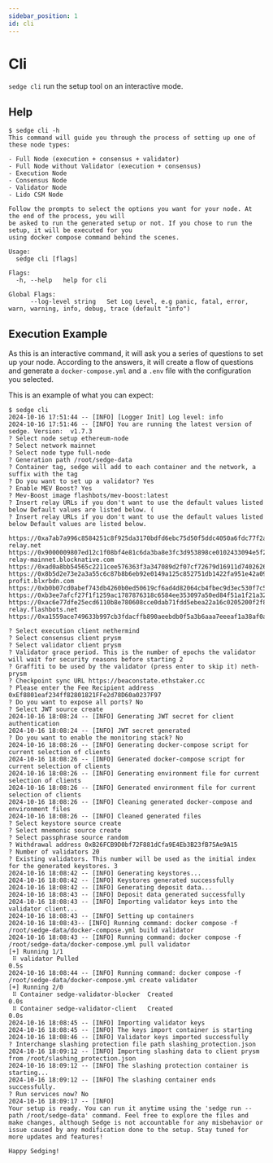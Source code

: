 ```yaml
---
sidebar_position: 1
id: cli
---
```


# Cli

`sedge cli` run the setup tool on an interactive mode.

## Help

```
$ sedge cli -h
This command will guide you through the process of setting up one of these node types:

- Full Node (execution + consensus + validator)
- Full Node without Validator (execution + consensus)
- Execution Node
- Consensus Node
- Validator Node
- Lido CSM Node

Follow the prompts to select the options you want for your node. At the end of the process, you will
be asked to run the generated setup or not. If you chose to run the setup, it will be executed for you
using docker compose command behind the scenes.

Usage:
  sedge cli [flags]

Flags:
  -h, --help   help for cli

Global Flags:
      --log-level string   Set Log Level, e.g panic, fatal, error, warn, warning, info, debug, trace (default "info")
```

## Execution Example

As this is an interactive command, it will ask you a series of questions to set up your node. According to the answers, it will create a flow of questions and generate a `docker-compose.yml` and a `.env` file with the configuration you selected.


This is an example of what you can expect:
```
$ sedge cli
2024-10-16 17:51:44 -- [INFO] [Logger Init] Log level: info
2024-10-16 17:51:46 -- [INFO] You are running the latest version of sedge. Version:  v1.7.3
? Select node setup ethereum-node
? Select network mainnet
? Select node type full-node
? Generation path /root/sedge-data
? Container tag, sedge will add to each container and the network, a suffix with the tag
? Do you want to set up a validator? Yes
? Enable MEV Boost? Yes
? Mev-Boost image flashbots/mev-boost:latest
? Insert relay URLs if you don't want to use the default values listed below Default values are listed below. (
? Insert relay URLs if you don't want to use the default values listed below Default values are listed below.

https://0xa7ab7a996c8584251c8f925da3170bdfd6ebc75d50f5ddc4050a6fdc77f2a3b5fce2cc750d0865e05d7228af97d69561@agnostic-relay.net
https://0x9000009807ed12c1f08bf4e81c6da3ba8e3fc3d953898ce0102433094e5f22f21102ec057841fcb81978ed1ea0fa8246@builder-relay-mainnet.blocknative.com
https://0xad0a8bb54565c2211cee576363f3a347089d2f07cf72679d16911d740262694cadb62d7fd7483f27afd714ca0f1b9118@bloxroute.ethical.blxrbdn.com
https://0x8b5d2e73e2a3a55c6c87b8b6eb92e0149a125c852751db1422fa951e42a09b82c142c3ea98d0d9930b056a3bc9896b8f@bloxroute.max-profit.blxrbdn.com
https://0xb0b07cd0abef743db4260b0ed50619cf6ad4d82064cb4fbec9d3ec530f7c5e6793d9f286c4e082c0244ffb9f2658fe88@bloxroute.regulated.blxrbdn.com
https://0xb3ee7afcf27f1f1259ac1787876318c6584ee353097a50ed84f51a1f21a323b3736f271a895c7ce918c038e4265918be@relay.edennetwork.io
https://0xac6e77dfe25ecd6110b8e780608cce0dab71fdd5ebea22a16c0205200f2f8e2e3ad3b71d3499c54ad14d6c21b41a37ae@boost-relay.flashbots.net
https://0xa1559ace749633b997cb3fdacffb890aeebdb0f5a3b6aaa7eeeaf1a38af0a8fe88b9e4b1f61f236d2e64d95733327a62@relay.ultrasound.money

? Select execution client nethermind
? Select consensus client prysm
? Select validator client prysm
? Validator grace period. This is the number of epochs the validator will wait for security reasons before starting 2
? Graffiti to be used by the validator (press enter to skip it) neth-prysm
? Checkpoint sync URL https://beaconstate.ethstaker.cc
? Please enter the Fee Recipient address 0xEf8801eaf234ff82801821FFe2d78D60a0237F97
? Do you want to expose all ports? No
? Select JWT source create
2024-10-16 18:08:24 -- [INFO] Generating JWT secret for client authentication
2024-10-16 18:08:24 -- [INFO] JWT secret generated
? Do you want to enable the monitoring stack? No
2024-10-16 18:08:26 -- [INFO] Generating docker-compose script for current selection of clients
2024-10-16 18:08:26 -- [INFO] Generated docker-compose script for current selection of clients
2024-10-16 18:08:26 -- [INFO] Generating environment file for current selection of clients
2024-10-16 18:08:26 -- [INFO] Generated environment file for current selection of clients
2024-10-16 18:08:26 -- [INFO] Cleaning generated docker-compose and environment files
2024-10-16 18:08:26 -- [INFO] Cleaned generated files
? Select keystore source create
? Select mnemonic source create
? Select passphrase source random
? Withdrawal address 0xB26FCB9D0bf72F881dCfa9E4Eb3B23fB75Ae9A15
? Number of validators 20
? Existing validators. This number will be used as the initial index for the generated keystores. 3
2024-10-16 18:08:42 -- [INFO] Generating keystores...
2024-10-16 18:08:42 -- [INFO] Keystores generated successfully
2024-10-16 18:08:42 -- [INFO] Generating deposit data...
2024-10-16 18:08:43 -- [INFO] Deposit data generated successfully
2024-10-16 18:08:43 -- [INFO] Importing validator keys into the validator client...
2024-10-16 18:08:43 -- [INFO] Setting up containers
2024-10-16 18:08:43-- [INFO] Running command: docker compose -f /root/sedge-data/docker-compose.yml build validator
2024-10-16 18:08:43 -- [INFO] Running command: docker compose -f /root/sedge-data/docker-compose.yml pull validator
[+] Running 1/1
 ⠿ validator Pulled                                                                                                                                                                                                                                                                                                                                                                                                                    0.5s
2024-10-16 18:08:44 -- [INFO] Running command: docker compose -f /root/sedge-data/docker-compose.yml create validator
[+] Running 2/0
 ⠿ Container sedge-validator-blocker  Created                                                                                                                                                                                                                                                                                                                                                                                          0.0s
 ⠿ Container sedge-validator-client   Created                                                                                                                                                                                                                                                                                                                                                                                          0.0s
2024-10-16 18:08:45 -- [INFO] Importing validator keys
2024-10-16 18:08:45 -- [INFO] The keys import container is starting
2024-10-16 18:08:46 -- [INFO] Validator keys imported successfully
? Interchange slashing protection file path slashing_protection.json
2024-10-16 18:09:12 -- [INFO] Importing slashing data to client prysm from /root/slashing_protection.json
2024-10-16 18:09:12 -- [INFO] The slashing protection container is starting...
2024-10-16 18:09:12 -- [INFO] The slashing container ends successfully.
? Run services now? No
2024-10-16 18:09:17 -- [INFO]
Your setup is ready. You can run it anytime using the 'sedge run --path /root/sedge-data' command. Feel free to explore the files and make changes, although Sedge is not accountable for any misbehavior or issue caused by any modification done to the setup. Stay tuned for more updates and features!

Happy Sedging!
```